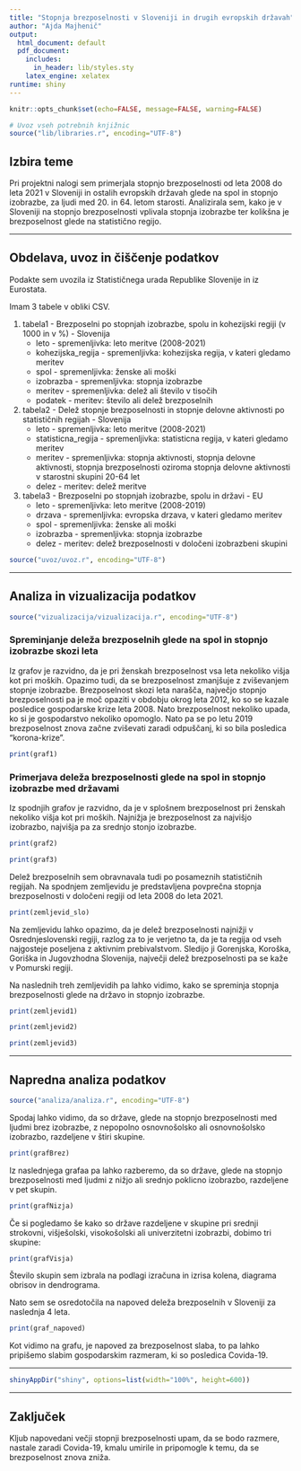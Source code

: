 ```yaml
---
title: "Stopnja brezposelnosti v Sloveniji in drugih evropskih državah"
author: "Ajda Majhenič"
output:
  html_document: default
  pdf_document:
    includes:
      in_header: lib/styles.sty
    latex_engine: xelatex
runtime: shiny
---
```


```r
knitr::opts_chunk$set(echo=FALSE, message=FALSE, warning=FALSE)

# Uvoz vseh potrebnih knjižnic
source("lib/libraries.r", encoding="UTF-8")
```


## Izbira teme

Pri projektni nalogi sem primerjala stopnjo brezposelnosti od leta 2008 do leta 2021 v Sloveniji in ostalih evropskih državah glede na spol in stopnjo izobrazbe, za ljudi med 20. in 64. letom starosti. Analizirala sem, kako je v Sloveniji na stopnjo brezposelnosti vplivala stopnja izobrazbe ter kolikšna je brezposelnost glede na statistično regijo.

***

## Obdelava, uvoz in čiščenje podatkov

Podakte sem uvozila iz Statističnega urada Republike Slovenije in iz Eurostata.

Imam 3 tabele v obliki CSV.

1. tabela1 - Brezposelni po stopnjah izobrazbe, spolu in kohezijski regiji (v 1000 in v %) - Slovenija
    - leto - spremenljivka: leto meritve (2008-2021)
    - kohezijska_regija - spremenljivka: kohezijska regija, v kateri gledamo meritev
    - spol - spremenljivka: ženske ali moški
    - izobrazba - spremenljivka: stopnja izobrazbe
    - meritev - spremenljivka: delež ali število v tisočih
    - podatek - meritev: število ali delež brezposelnih
    
2. tabela2 - Delež stopnje brezposelnosti in stopnje delovne aktivnosti po statističnih regijah - Slovenija
    - leto - spremenljivka: leto meritve (2008-2021)
    - statisticna_regija - spremenljivka: statisticna regija, v kateri gledamo meritev
    - meritev - spremenljivka: stopnja aktivnosti, stopnja delovne aktivnosti, stopnja brezposelnosti oziroma stopnja delovne aktivnosti v starostni skupini 20-64 let
    - delez - meritev: delež meritve
    
3. tabela3 - Brezposelni po stopnjah izobrazbe, spolu in državi - EU
    - leto - spremenljivka: leto meritve (2008-2019)
    - drzava - spremenljivka: evropska drzava, v kateri gledamo meritev
    - spol - spremenljivka: ženske ali moški
    - izobrazba - spremenljivka: stopnja izobrazbe
    - delez - meritev: delež brezposelnosti v določeni izobrazbeni skupini

```r
source("uvoz/uvoz.r", encoding="UTF-8")
```

***

## Analiza in vizualizacija podatkov

```r
source("vizualizacija/vizualizacija.r", encoding="UTF-8")
```

### Spreminjanje deleža brezposelnih glede na spol in stopnjo izobrazbe skozi leta

Iz grafov je razvidno, da je pri ženskah brezposelnost vsa leta nekoliko višja kot pri moških. Opazimo tudi, da se brezposelnost zmanjšuje z zviševanjem stopnje izobrazbe. Brezposelnost skozi leta narašča, največjo stopnjo brezposelnosti pa je moč opaziti v obdobju okrog leta 2012, ko so se kazale posledice gospodarske krize leta 2008. Nato brezposelnost nekoliko upada, ko si je gospodarstvo nekoliko opomoglo. Nato pa se po letu 2019 brezposelnost znova začne zviševati zaradi odpuščanj, ki so bila posledica "korona-krize".


```r
print(graf1)
```

### Primerjava deleža brezposelnosti glede na spol in stopnjo izobrazbe med državami

Iz spodnjih grafov je razvidno, da je v splošnem brezposelnost pri ženskah nekoliko višja kot pri moških. Najnižja je brezposelnost za najvišjo izobrazbo, najvišja pa za srednjo stonjo izobrazbe.

```r
print(graf2)
```

```r
print(graf3)
```

Delež brezposelnih sem obravnavala tudi po posameznih statističnih regijah. Na spodnjem zemljevidu je predstavljena povprečna stopnja brezposelnosti v določeni regiji od leta 2008 do leta 2021.


```r
print(zemljevid_slo)
```

Na zemljevidu lahko opazimo, da je delež brezposelnosti najnižji v Osrednjeslovenski regiji, razlog za to je verjetno ta, da je ta regija od vseh najgosteje poseljena z aktivnim prebivalstvom. Sledijo ji Gorenjska, Koroška, Goriška in Jugovzhodna Slovenija, največji delež brezposelnosti pa se kaže v Pomurski regiji.

Na naslednih treh zemljevidih pa lahko vidimo, kako se spreminja stopnja brezposelnosti glede na državo in stopnjo izobrazbe.

```r
print(zemljevid1)
```

```r
print(zemljevid2)
```

```r
print(zemljevid3)
```


***

## Napredna analiza podatkov

```r
source("analiza/analiza.r", encoding="UTF-8")
```

Spodaj lahko vidimo, da so države, glede na stopnjo brezposelnosti med ljudmi brez izobrazbe, z nepopolno osnovnošolsko ali osnovnošolsko izobrazbo, razdeljene v štiri skupine.

```r
print(grafBrez)
```

Iz naslednjega grafaa pa lahko razberemo, da so države, glede na stopnjo brezposelnosti med ljudmi z nižjo ali srednjo poklicno izobrazbo, razdeljene v pet skupin.

```r
print(grafNizja)
```

Če si pogledamo še kako so države razdeljene v skupine pri srednji strokovni, višješolski, visokošolski ali univerzitetni izobrazbi, dobimo tri skupine:

```r
print(grafVisja)
```

Število skupin sem izbrala na podlagi izračuna in izrisa kolena, diagrama obrisov in dendrograma.

Nato sem se osredotočila na napoved deleža brezposelnih v Sloveniji za naslednja 4 leta.

```r
print(graf_napoved)
```

Kot vidimo na grafu, je napoved za brezposelnost slaba, to pa lahko pripišemo slabim gospodarskim razmeram, ki so posledica Covida-19.

***

```r
shinyAppDir("shiny", options=list(width="100%", height=600))
```

***

## Zaključek
Kljub napovedani večji stopnji brezposelnosti upam, da se bodo razmere, nastale zaradi Covida-19, kmalu umirile in pripomogle k temu, da se brezposelnost znova zniža.